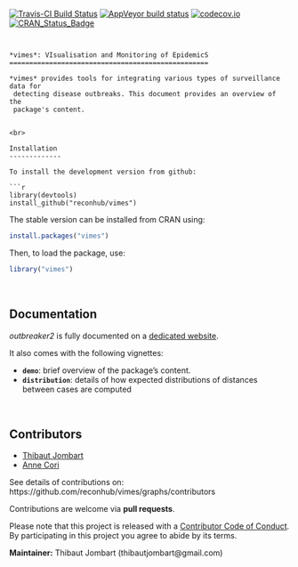 [![Travis-CI Build Status](https://travis-ci.org/reconhub/vimes.png?branch=master)](https://travis-ci.org/reconhub/vimes)
[![AppVeyor build status](https://ci.appveyor.com/api/projects/status/yd31pduk28k595k0/branch/master?svg=true)](https://ci.appveyor.com/project/thibautjombart/vimes/branch/master)
[![codecov.io](https://codecov.io/github/reconhub/vimes/coverage.svg?branch=master)](https://codecov.io/github/reconhub/vimes?branch=master)
[![CRAN_Status_Badge](http://www.r-pkg.org/badges/version/vimes)](https://cran.r-project.org/package=vimes)

```


*vimes*: VIsualisation and Monitoring of EpidemicS 
==================================================

*vimes* provides tools for integrating various types of surveillance data for
 detecting disease outbreaks. This document provides an overview of the
 package's content.


<br>

Installation
-------------

To install the development version from github:

```r

library(devtools)
install_github("reconhub/vimes")

```

The stable version can be installed from CRAN using:

```r

install.packages("vimes")

```

Then, to load the package, use:
```r

library("vimes")

```



<br>

Documentation
-------------

*outbreaker2* is fully documented on a [dedicated
 website](http://www.repidemicsconsortium.org/outbreaker2/). 

It also comes with the following vignettes:

- **`demo`**: brief overview of the package's content.
- **`distribution`**: details of how expected distributions of distances between cases are computed



<br>

Contributors
------------
- [Thibaut Jombart](https://github.com/thibautjombart)
- [Anne Cori](https://github.com/annecori)


See details of contributions on: <br>
https://github.com/reconhub/vimes/graphs/contributors



Contributions are welcome via **pull requests**.

Please note that this project is released with a [Contributor Code of
Conduct](CONDUCT.md). By participating in this project you agree to abide by its
terms.

**Maintainer:** Thibaut Jombart (thibautjombart@gmail.com)

